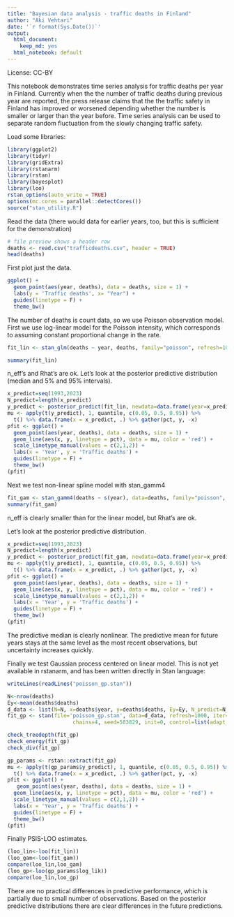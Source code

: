 ```yaml
---
title: "Bayesian data analysis - traffic deaths in Finland"
author: "Aki Vehtari"
date: '`r format(Sys.Date())`'
output:
  html_document:
    keep_md: yes
  html_notebook: default
---
```


License: CC-BY

This notebook demonstrates time series analysis for traffic deaths per year in Finland. Currently when the the number of traffic deaths during previous year are reported, the press release claims that the the traffic safety in Finland has improved or worsened depending whether the number is smaller or larger than the year before. Time series analysis can be used to separate random fluctuation from the slowly changing traffic safety. 

Load some libraries:
```r
library(ggplot2)
library(tidyr)
library(gridExtra)
library(rstanarm)
library(rstan)
library(bayesplot)
library(loo)
rstan_options(auto_write = TRUE)
options(mc.cores = parallel::detectCores())
source("stan_utility.R")
```

Read the data (there would data for earlier years, too, but this is sufficient for the demonstration)
```r
# file preview shows a header row
deaths <- read.csv("trafficdeaths.csv", header = TRUE)
head(deaths)
```

First plot just the data.
```r
ggplot() +
  geom_point(aes(year, deaths), data = deaths, size = 1) +
  labs(y = 'Traffic deaths', x= "Year") +
  guides(linetype = F) +
  theme_bw()
```

The number of deaths is count data, so we use Poisson observation model. First we use log-linear model for the Poisson intensity, which corresponds to assuming constant proportional change in the rate.
```r
fit_lin <- stan_glm(deaths ~ year, deaths, family="poisson", refresh=1000, iter=1000, chains=4, seed=583829)
```
```r
summary(fit_lin)
```

n_eff's and Rhat's are ok. Let's look at the posterior predictive distribution (median and 5% and 95% intervals).
```r
x_predict=seq(1993,2023)
N_predict=length(x_predict)
y_predict <- posterior_predict(fit_lin, newdata=data.frame(year=x_predict))
mu <- apply(t(y_predict), 1, quantile, c(0.05, 0.5, 0.95)) %>%
  t() %>% data.frame(x = x_predict, .) %>% gather(pct, y, -x)
pfit <- ggplot() +
  geom_point(aes(year, deaths), data = deaths, size = 1) +
  geom_line(aes(x, y, linetype = pct), data = mu, color = 'red') +
  scale_linetype_manual(values = c(2,1,2)) +
  labs(x = 'Year', y = 'Traffic deaths') +
  guides(linetype = F) +
  theme_bw()
(pfit)
```

Next we test non-linear spline model with stan_gamm4
```r
fit_gam <- stan_gamm4(deaths ~ s(year), data=deaths, family="poisson", refresh=1000, iter=1000, chain=4, seed=583829)
summary(fit_gam)
```

n_eff is clearly smaller than for the linear model, but Rhat's are ok.

Let's look at the posterior predictive distribution.
```r
x_predict=seq(1993,2023)
N_predict=length(x_predict)
y_predict <- posterior_predict(fit_gam, newdata=data.frame(year=x_predict))
mu <- apply(t(y_predict), 1, quantile, c(0.05, 0.5, 0.95)) %>%
  t() %>% data.frame(x = x_predict, .) %>% gather(pct, y, -x)
pfit <- ggplot() +
  geom_point(aes(year, deaths), data = deaths, size = 1) +
  geom_line(aes(x, y, linetype = pct), data = mu, color = 'red') +
  scale_linetype_manual(values = c(2,1,2)) +
  labs(x = 'Year', y = 'Traffic deaths') +
  guides(linetype = F) +
  theme_bw()
(pfit)
```

The predictive median is clearly nonlinear. The predictive mean for future years stays at the same level as the most recent observations, but uncertainty increases quickly.

Finally we test Gaussian process centered on linear model. This is not yet available in rstanarm, and has been written directly in Stan language:
```r
writeLines(readLines("poisson_gp.stan"))
```

```r
N<-nrow(deaths)
Ey<-mean(deaths$deaths)
d_data <- list(N=N, x=deaths$year, y=deaths$deaths, Ey=Ey, N_predict=N_predict, x_predict=x_predict, alpha0=2, beta0=4)
fit_gp <- stan(file='poisson_gp.stan', data=d_data, refresh=1000, iter=1000,
                     chains=4, seed=583829, init=0, control=list(adapt_delta=0.99))
```
```r
check_treedepth(fit_gp)
check_energy(fit_gp)
check_div(fit_gp)
```

```r
gp_params <- rstan::extract(fit_gp)
mu <- apply(t(gp_params$y_predict), 1, quantile, c(0.05, 0.5, 0.95)) %>%
  t() %>% data.frame(x = x_predict, .) %>% gather(pct, y, -x)
pfit <- ggplot() +
   geom_point(aes(year, deaths), data = deaths, size = 1) +
  geom_line(aes(x, y, linetype = pct), data = mu, color = 'red') +
  scale_linetype_manual(values = c(2,1,2)) +
  labs(x = 'Year', y = 'Traffic deaths') +
  guides(linetype = F) +
  theme_bw()
(pfit)
```

Finally PSIS-LOO estimates. 

```r
(loo_lin<-loo(fit_lin))
(loo_gam<-loo(fit_gam))
compare(loo_lin,loo_gam)
(loo_gp<-loo(gp_params$log_lik))
compare(loo_lin,loo_gp)
```

There are no practical differences in predictive performance, which is partially due to small number of observations. Based on the posterior predictive distributions there are clear differences in the future predictions.
